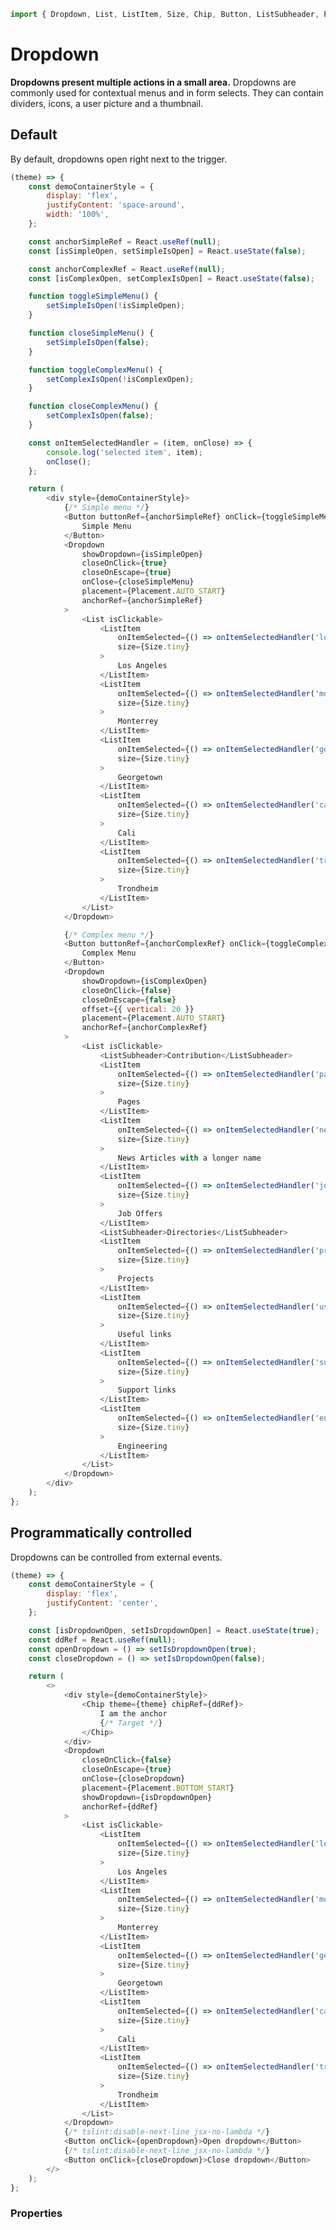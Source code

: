 ```javascript import
import { Dropdown, List, ListItem, Size, Chip, Button, ListSubheader, Placement } from 'LumX';
```

# Dropdown

**Dropdowns present multiple actions in a small area.**
Dropdowns are commonly used for contextual menus and in form selects. They can contain dividers, icons, a user picture and a thumbnail.

## Default

By default, dropdowns open right next to the trigger.

```javascript jsx withThemeSwitcher
(theme) => {
    const demoContainerStyle = {
        display: 'flex',
        justifyContent: 'space-around',
        width: '100%',
    };

    const anchorSimpleRef = React.useRef(null);
    const [isSimpleOpen, setSimpleIsOpen] = React.useState(false);

    const anchorComplexRef = React.useRef(null);
    const [isComplexOpen, setComplexIsOpen] = React.useState(false);

    function toggleSimpleMenu() {
        setSimpleIsOpen(!isSimpleOpen);
    }

    function closeSimpleMenu() {
        setSimpleIsOpen(false);
    }

    function toggleComplexMenu() {
        setComplexIsOpen(!isComplexOpen);
    }

    function closeComplexMenu() {
        setComplexIsOpen(false);
    }

    const onItemSelectedHandler = (item, onClose) => {
        console.log('selected item', item);
        onClose();
    };

    return (
        <div style={demoContainerStyle}>
            {/* Simple menu */}
            <Button buttonRef={anchorSimpleRef} onClick={toggleSimpleMenu}>
                Simple Menu
            </Button>
            <Dropdown
                showDropdown={isSimpleOpen}
                closeOnClick={true}
                closeOnEscape={true}
                onClose={closeSimpleMenu}
                placement={Placement.AUTO_START}
                anchorRef={anchorSimpleRef}
            >
                <List isClickable>
                    <ListItem
                        onItemSelected={() => onItemSelectedHandler('losangeles', closeSimpleMenu)}
                        size={Size.tiny}
                    >
                        Los Angeles
                    </ListItem>
                    <ListItem
                        onItemSelected={() => onItemSelectedHandler('monterrey', closeSimpleMenu)}
                        size={Size.tiny}
                    >
                        Monterrey
                    </ListItem>
                    <ListItem
                        onItemSelected={() => onItemSelectedHandler('georgetown', closeSimpleMenu)}
                        size={Size.tiny}
                    >
                        Georgetown
                    </ListItem>
                    <ListItem
                        onItemSelected={() => onItemSelectedHandler('cali', closeSimpleMenu)}
                        size={Size.tiny}
                    >
                        Cali
                    </ListItem>
                    <ListItem
                        onItemSelected={() => onItemSelectedHandler('trondheim', closeSimpleMenu)}
                        size={Size.tiny}
                    >
                        Trondheim
                    </ListItem>
                </List>
            </Dropdown>

            {/* Complex menu */}
            <Button buttonRef={anchorComplexRef} onClick={toggleComplexMenu}>
                Complex Menu
            </Button>
            <Dropdown
                showDropdown={isComplexOpen}
                closeOnClick={false}
                closeOnEscape={false}
                offset={{ vertical: 20 }}
                placement={Placement.AUTO_START}
                anchorRef={anchorComplexRef}
            >
                <List isClickable>
                    <ListSubheader>Contribution</ListSubheader>
                    <ListItem
                        onItemSelected={() => onItemSelectedHandler('pages', closeComplexMenu)}
                        size={Size.tiny}
                    >
                        Pages
                    </ListItem>
                    <ListItem
                        onItemSelected={() => onItemSelectedHandler('news', closeComplexMenu)}
                        size={Size.tiny}
                    >
                        News Articles with a longer name
                    </ListItem>
                    <ListItem
                        onItemSelected={() => onItemSelectedHandler('jobs', closeComplexMenu)}
                        size={Size.tiny}
                    >
                        Job Offers
                    </ListItem>
                    <ListSubheader>Directories</ListSubheader>
                    <ListItem
                        onItemSelected={() => onItemSelectedHandler('projects', closeComplexMenu)}
                        size={Size.tiny}
                    >
                        Projects
                    </ListItem>
                    <ListItem
                        onItemSelected={() => onItemSelectedHandler('useful', closeComplexMenu)}
                        size={Size.tiny}
                    >
                        Useful links
                    </ListItem>
                    <ListItem
                        onItemSelected={() => onItemSelectedHandler('support', closeComplexMenu)}
                        size={Size.tiny}
                    >
                        Support links
                    </ListItem>
                    <ListItem
                        onItemSelected={() => onItemSelectedHandler('engineering', closeComplexMenu)}
                        size={Size.tiny}
                    >
                        Engineering
                    </ListItem>
                </List>
            </Dropdown>
        </div>
    );
};
```

## Programmatically controlled

Dropdowns can be controlled from external events.

```javascript jsx withThemeSwitcher
(theme) => {
    const demoContainerStyle = {
        display: 'flex',
        justifyContent: 'center',
    };

    const [isDropdownOpen, setIsDropdownOpen] = React.useState(true);
    const ddRef = React.useRef(null);
    const openDropdown = () => setIsDropdownOpen(true);
    const closeDropdown = () => setIsDropdownOpen(false);

    return (
        <>
            <div style={demoContainerStyle}>
                <Chip theme={theme} chipRef={ddRef}>
                    I am the anchor
                    {/* Target */}
                </Chip>
            </div>
            <Dropdown
                closeOnClick={false}
                closeOnEscape={true}
                onClose={closeDropdown}
                placement={Placement.BOTTOM_START}
                showDropdown={isDropdownOpen}
                anchorRef={ddRef}
            >
                <List isClickable>
                    <ListItem
                        onItemSelected={() => onItemSelectedHandler('losangeles', closeDropdown)}
                        size={Size.tiny}
                    >
                        Los Angeles
                    </ListItem>
                    <ListItem
                        onItemSelected={() => onItemSelectedHandler('monterrey', closeDropdown)}
                        size={Size.tiny}
                    >
                        Monterrey
                    </ListItem>
                    <ListItem
                        onItemSelected={() => onItemSelectedHandler('georgetown', closeDropdown)}
                        size={Size.tiny}
                    >
                        Georgetown
                    </ListItem>
                    <ListItem
                        onItemSelected={() => onItemSelectedHandler('cali', closeDropdown)}
                        size={Size.tiny}
                    >
                        Cali
                    </ListItem>
                    <ListItem
                        onItemSelected={() => onItemSelectedHandler('trondheim', closeDropdown)}
                        size={Size.tiny}
                    >
                        Trondheim
                    </ListItem>
                </List>
            </Dropdown>
            {/* tslint:disable-next-line jsx-no-lambda */}
            <Button onClick={openDropdown}>Open dropdown</Button>
            {/* tslint:disable-next-line jsx-no-lambda */}
            <Button onClick={closeDropdown}>Close dropdown</Button>
        </>
    );
};
```

### Properties

<PropTable component="Dropdown" />
